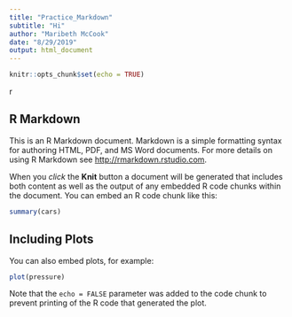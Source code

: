 ```yaml
---
title: "Practice_Markdown"
subtitle: "Hi"
author: "Maribeth McCook"
date: "8/29/2019"
output: html_document
---
```


```r
knitr::opts_chunk$set(echo = TRUE)

```
r

## R Markdown

This is an R Markdown document. Markdown is a simple formatting syntax for authoring HTML, PDF, and MS Word documents. For more details on using R Markdown see <http://rmarkdown.rstudio.com>.

When you *click* the **Knit** button a document will be generated that includes both content as well as the output of any embedded R code chunks within the document. You can embed an R code chunk like this:

```r
summary(cars)
```

## Including Plots

You can also embed plots, for example:

```r
plot(pressure)
```

Note that the `echo = FALSE` parameter was added to the code chunk to prevent printing of the R code that generated the plot.
